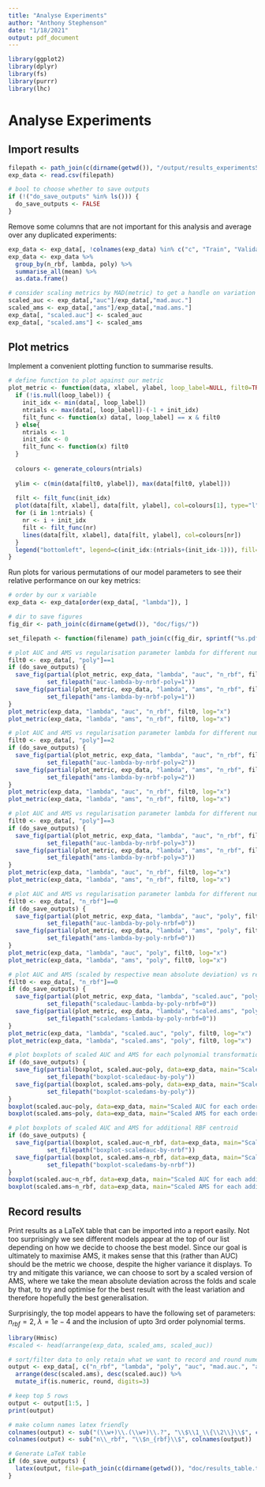 ```yaml
---
title: "Analyse Experiments"
author: "Anthony Stephenson"
date: "1/18/2021"
output: pdf_document
---
```


```r
library(ggplot2)
library(dplyr)
library(fs)
library(purrr)
library(lhc)
```

# Analyse Experiments


## Import results
```r
filepath <- path_join(c(dirname(getwd()), "/output/results_experiments5.csv"))
exp_data <- read.csv(filepath)

# bool to choose whether to save outputs
if (!("do_save_outputs" %in% ls())) {
  do_save_outputs <- FALSE
}
```

Remove some columns that are not important for this analysis and average over any duplicated experiments:
```r
exp_data <- exp_data[, !colnames(exp_data) %in% c("c", "Train", "Validation", "model_type")]
exp_data <- exp_data %>% 
  group_by(n_rbf, lambda, poly) %>% 
  summarise_all(mean) %>% 
  as.data.frame()

# consider scaling metrics by MAD(metric) to get a handle on variation
scaled_auc <- exp_data[,"auc"]/exp_data[,"mad.auc."]
scaled_ams <- exp_data[,"ams"]/exp_data[,"mad.ams."]
exp_data[, "scaled.auc"] <- scaled_auc
exp_data[, "scaled.ams"] <- scaled_ams
```
## Plot metrics
Implement a convenient plotting function to summarise results.
```r
# define function to plot against our metric
plot_metric <- function(data, xlabel, ylabel, loop_label=NULL, filt0=TRUE, ...) {
  if (!is.null(loop_label)) {
    init_idx <- min(data[, loop_label])
    ntrials <- max(data[, loop_label])-(-1 + init_idx)
    filt_func <- function(x) data[, loop_label] == x & filt0
  } else{
    ntrials <- 1
    init_idx <- 0
    filt_func <- function(x) filt0
  }
  
  colours <- generate_colours(ntrials)
  
  ylim <- c(min(data[filt0, ylabel]), max(data[filt0, ylabel]))
  
  filt <- filt_func(init_idx)
  plot(data[filt, xlabel], data[filt, ylabel], col=colours[1], type="l", xlab=xlabel, ylab=ylabel, main=sprintf("%s vs %s for different %s", ylabel, xlabel, loop_label), ylim=ylim, ...)
  for (i in 1:ntrials) {
    nr <- i + init_idx
    filt <- filt_func(nr)
    lines(data[filt, xlabel], data[filt, ylabel], col=colours[nr])
  }
  legend("bottomleft", legend=c(init_idx:(ntrials+(init_idx-1))), fill=colours)
}
```

Run plots for various permutations of our model parameters to see their relative performance on our key metrics:
```r
# order by our x variable
exp_data <- exp_data[order(exp_data[, "lambda"]), ]

# dir to save figures
fig_dir <- path_join(c(dirname(getwd()), "doc/figs/"))

set_filepath <- function(filename) path_join(c(fig_dir, sprintf("%s.pdf", filename)))

# plot AUC and AMS vs regularisation parameter lambda for different numbers of RBF centroids, for no polynomial transformations added
filt0 <- exp_data[, "poly"]==1
if (do_save_outputs) {
  save_fig(partial(plot_metric, exp_data, "lambda", "auc", "n_rbf", filt0, log="x"), 
           set_filepath("auc-lambda-by-nrbf-poly=1"))
  save_fig(partial(plot_metric, exp_data, "lambda", "ams", "n_rbf", filt0, log="x"), 
           set_filepath("ams-lambda-by-nrbf-poly=1"))
}
plot_metric(exp_data, "lambda", "auc", "n_rbf", filt0, log="x")
plot_metric(exp_data, "lambda", "ams", "n_rbf", filt0, log="x")

# plot AUC and AMS vs regularisation parameter lambda for different numbers of RBF centroids, for second order polynomial transformations added
filt0 <- exp_data[, "poly"]==2
if (do_save_outputs) {
  save_fig(partial(plot_metric, exp_data, "lambda", "auc", "n_rbf", filt0, log="x"), 
           set_filepath("auc-lambda-by-nrbf-poly=2"))
  save_fig(partial(plot_metric, exp_data, "lambda", "ams", "n_rbf", filt0, log="x"), 
           set_filepath("ams-lambda-by-nrbf-poly=2"))
}
plot_metric(exp_data, "lambda", "auc", "n_rbf", filt0, log="x")
plot_metric(exp_data, "lambda", "ams", "n_rbf", filt0, log="x")

# plot AUC and AMS vs regularisation parameter lambda for different numbers of RBF centroids, for 2nd and 3rd order polynomial transformations added
filt0 <- exp_data[, "poly"]==3
if (do_save_outputs) {
  save_fig(partial(plot_metric, exp_data, "lambda", "auc", "n_rbf", filt0, log="x"), 
           set_filepath("auc-lambda-by-nrbf-poly=3"))
  save_fig(partial(plot_metric, exp_data, "lambda", "ams", "n_rbf", filt0, log="x"), 
           set_filepath("ams-lambda-by-nrbf-poly=3"))
}
plot_metric(exp_data, "lambda", "auc", "n_rbf", filt0, log="x")
plot_metric(exp_data, "lambda", "ams", "n_rbf", filt0, log="x")

# plot AUC and AMS vs regularisation parameter lambda for different numbers of orders of polynomial transformations, for no added RBF centroids
filt0 <- exp_data[, "n_rbf"]==0
if (do_save_outputs) {
  save_fig(partial(plot_metric, exp_data, "lambda", "auc", "poly", filt0, log="x"), 
           set_filepath("auc-lambda-by-poly-nrbf=0"))
  save_fig(partial(plot_metric, exp_data, "lambda", "ams", "poly", filt0, log="x"), 
           set_filepath("ams-lambda-by-poly-nrbf=0"))
}
plot_metric(exp_data, "lambda", "auc", "poly", filt0, log="x")
plot_metric(exp_data, "lambda", "ams", "poly", filt0, log="x")

# plot AUC and AMS (scaled by respective mean absolute deviation) vs regularisation parameter lambda for different numbers of orders of polynomial transformations, for no added RBF centroids
filt0 <- exp_data[, "n_rbf"]==0
if (do_save_outputs) {
  save_fig(partial(plot_metric, exp_data, "lambda", "scaled.auc", "poly", filt0, log="x"), 
           set_filepath("scaledauc-lambda-by-poly-nrbf=0"))
  save_fig(partial(plot_metric, exp_data, "lambda", "scaled.ams", "poly", filt0, log="x"), 
           set_filepath("scaledams-lambda-by-poly-nrbf=0"))
}
plot_metric(exp_data, "lambda", "scaled.auc", "poly", filt0, log="x")
plot_metric(exp_data, "lambda", "scaled.ams", "poly", filt0, log="x")

# plot boxplots of scaled AUC and AMS for each polynomial transformation
if (do_save_outputs) {
  save_fig(partial(boxplot, scaled.auc~poly, data=exp_data, main="Scaled AUC for each order polynomial transformation"), 
           set_filepath("boxplot-scaledauc-by-poly"))
  save_fig(partial(boxplot, scaled.ams~poly, data=exp_data, main="Scaled AMS for each order polynomial transformation"), 
           set_filepath("boxplot-scaledams-by-poly"))
}
boxplot(scaled.auc~poly, data=exp_data, main="Scaled AUC for each order polynomial transformation")
boxplot(scaled.ams~poly, data=exp_data, main="Scaled AMS for each order polynomial transformation")

# plot boxplots of scaled AUC and AMS for additional RBF centroid
if (do_save_outputs) {
  save_fig(partial(boxplot, scaled.auc~n_rbf, data=exp_data, main="Scaled AUC for each additional RBF centroid"), 
           set_filepath("boxplot-scaledauc-by-nrbf"))
  save_fig(partial(boxplot, scaled.ams~n_rbf, data=exp_data, main="Scaled AMS for each additional RBF centroid"), 
           set_filepath("boxplot-scaledams-by-nrbf"))
}
boxplot(scaled.auc~n_rbf, data=exp_data, main="Scaled AUC for each additional RBF centroid")
boxplot(scaled.ams~n_rbf, data=exp_data, main="Scaled AMS for each additional centroid feature")
```
## Record results

Print results as a LaTeX table that can be imported into a report easily. Not too surprisingly we see different models appear at the top of our list depending on how we decide to choose the best model. Since our goal is ultimately to maximise AMS, it makes sense that this (rather than AUC) should be the metric we choose, despite the higher variance it displays. To try and mitigate this variance, we can  choose to sort by a scaled version of AMS, where we take the mean absolute deviation across the folds and scale by that, to try and optimise for the best result with the least variation and therefore hopefully the best generalisation.

Surprisingly, the top model appears to have the following set of parameters: $n_{rbf}=2$, $\lambda = 1e-4$ and the inclusion of upto 3rd order polynomial terms.
```r
library(Hmisc)
#scaled <- head(arrange(exp_data, scaled_ams, scaled_auc))

# sort/filter data to only retain what we want to record and round numerical values to 3d.p for readibility
output <- exp_data[, c("n_rbf", "lambda", "poly", "auc", "mad.auc.", "ams", "mad.ams.", "scaled.auc", "scaled.ams")] %>%
  arrange(desc(scaled.ams), desc(scaled.auc)) %>%
  mutate_if(is.numeric, round, digits=3)

# keep top 5 rows
output <- output[1:5, ]
print(output)

# make column names latex friendly
colnames(output) <- sub("(\\w+)\\.(\\w+)\\.?", "\\$\\1_\\{\\2\\}\\$", colnames(output))
colnames(output) <- sub("n\\_rbf", "\\$n_{rbf}\\$", colnames(output))

# Generate LaTeX table
if (do_save_outputs) {
  latex(output, file=path_join(c(dirname(getwd()), "doc/results_table.tex")), caption="Results table of the top 5 experiments", label="table:results")
}
```
\input{../doc/results_table}

